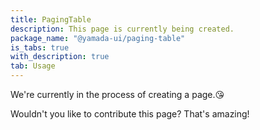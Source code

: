 ```yaml
---
title: PagingTable
description: This page is currently being created.
package_name: "@yamada-ui/paging-table"
is_tabs: true
with_description: true
tab: Usage
---
```


We're currently in the process of creating a page.😘

Wouldn't you like to contribute this page? That's amazing!
